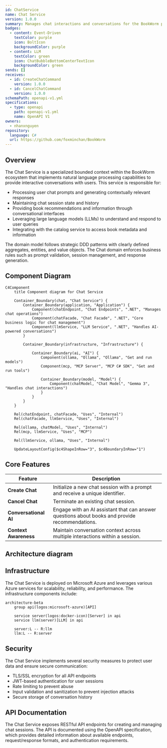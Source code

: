```yaml
---
id: ChatService
name: Chat Service
version: 1.0.0
summary: Manages chat interactions and conversations for the BookWorm platform
badges:
  - content: Event-Driven
    textColor: purple
    icon: BoltIcon
    backgroundColor: purple
  - content: LLM
    textColor: green
    icon: ChatBubbleBottomCenterTextIcon
    backgroundColor: green
sends: []
receives:
  - id: CreateChatCommand
    version: 1.0.0
  - id: CancelChatCommand
    version: 1.0.0
schemaPath: openapi-v1.yml
specifications:
  - type: openapi
    path: openapi-v1.yml
    name: OpenAPI V1
owners:
  - nhanxnguyen
repository:
  language: C#
  url: https://github.com/foxminchan/BookWorm
---
```


<Tiles>
  <Tile
    icon="DocumentIcon"
    href={`/docs/services/${frontmatter.id}/${frontmatter.version}/changelog`}
    title="View the changelog"
    description="Want to know the history of this service? View the change logs"
  />
  <Tile
    icon="UserGroupIcon"
    href="/docs/users/nhanxnguyen"
    title="Contact the author"
    description="Any questions? Feel free to contact the owners"
  />
  <Tile
    icon="BoltIcon"
    href={`/visualiser/services/${frontmatter.id}/${frontmatter.version}`}
    title={`Receives ${frontmatter.receives.length} messages`}
    description="This service receives messages from other services"
  />
</Tiles>

## Overview

The Chat Service is a specialized bounded context within the BookWorm ecosystem that implements natural language processing capabilities to provide interactive conversations with users. This service is responsible for:

- Processing user chat prompts and generating contextually relevant responses
- Maintaining chat session state and history
- Providing book recommendations and information through conversational interfaces
- Leveraging large language models (LLMs) to understand and respond to user queries
- Integrating with the catalog service to access book metadata and information

The domain model follows strategic DDD patterns with clearly defined aggregates, entities, and value objects. The Chat domain enforces business rules such as prompt validation, session management, and response generation.

## Component Diagram

```mermaid
C4Component
    title Component diagram for Chat Service

    Container_Boundary(chat, "Chat Service") {
        Container_Boundary(application, "Application") {
            Component(chatEndpoint, "Chat Endpoints", ".NET", "Manages chat operations")
            Component(chatFacade, "Chat Facade", ".NET", "Core business logic for chat management")
            Component(llmService, "LLM Service", ".NET", "Handles AI-powered conversations")
        }

        Container_Boundary(infrastructure, "Infrastructure") {

            Container_Boundary(ai, "AI") {
                Component(ollama, "Ollama", "Ollama", "Get and run models")
                Component(mcp, "MCP Server", "MCP C# SDK", "Get and run tools")

                Container_Boundary(model, "Model") {
                    Component(chatModel, "Chat Model", "Gemma 3", "Handles chat interactions")
                }
            }
        }
    }

    Rel(chatEndpoint, chatFacade, "Uses", "Internal")
    Rel(chatFacade, llmService, "Uses", "Internal")

    Rel(ollama, chatModel, "Uses", "Internal")
    Rel(mcp, llmService, "Uses", "MCP")

    Rel(llmService, ollama, "Uses", "Internal")

    UpdateLayoutConfig($c4ShapeInRow="3", $c4BoundaryInRow="1")
```

## Core Features

| Feature               | Description                                                                                    |
| --------------------- | ---------------------------------------------------------------------------------------------- |
| **Create Chat**       | Initialize a new chat session with a prompt and receive a unique identifier.                   |
| **Cancel Chat**       | Terminate an existing chat session.                                                            |
| **Conversational AI** | Engage with an AI assistant that can answer questions about books and provide recommendations. |
| **Context Awareness** | Maintain conversation context across multiple interactions within a session.                   |

## Architecture diagram

<NodeGraph />

## Infrastructure

The Chat Service is deployed on Microsoft Azure and leverages various Azure services for scalability, reliability, and performance. The infrastructure components include:

```mermaid
architecture-beta
    group api(logos:microsoft-azure)[API]

    service server(logos:docker-icon)[Server] in api
    service llm(server)[LLM] in api

    server:L -- R:llm
    llm:L -- R:server
```

## Security

The Chat Service implements several security measures to protect user data and ensure secure communication:

- TLS/SSL encryption for all API endpoints
- JWT-based authentication for user sessions
- Rate limiting to prevent abuse
- Input validation and sanitization to prevent injection attacks
- Secure storage of conversation history

## API Documentation

The Chat Service exposes RESTful API endpoints for creating and managing chat sessions. The API is documented using the OpenAPI specification, which provides detailed information about available endpoints, request/response formats, and authentication requirements.
